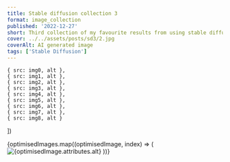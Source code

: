 ```yaml
---
title: Stable diffusion collection 3
format: image_collection
published: '2022-12-27'
short: Third collection of my favourite results from using stable diffusion.
cover: ../../assets/posts/sd3/2.jpg
coverAlt: AI generated image
tags: ['Stable Diffusion']
---
```







	{ src: img0, alt },
	{ src: img1, alt },
	{ src: img2, alt },
	{ src: img3, alt },
	{ src: img4, alt },
	{ src: img5, alt },
	{ src: img6, alt },
	{ src: img7, alt },
	{ src: img8, alt }
])

<ImageGalleryWrapper>
	{optimisedImages.map((optimisedImage, index) => (
		<ImageGalleryButton index={index} client:load>
			<Image
				src={optimisedImage.rawOptions.src} // uses the original image path
				alt={optimisedImage.attributes.alt}
				quality={100}
				densities={[1.5, 2, 3]}
				class="h-full w-full object-cover"
			/>
		</ImageGalleryButton>
	))}
</ImageGalleryWrapper>

<ImageGallery images={optimisedImages} client:load />
